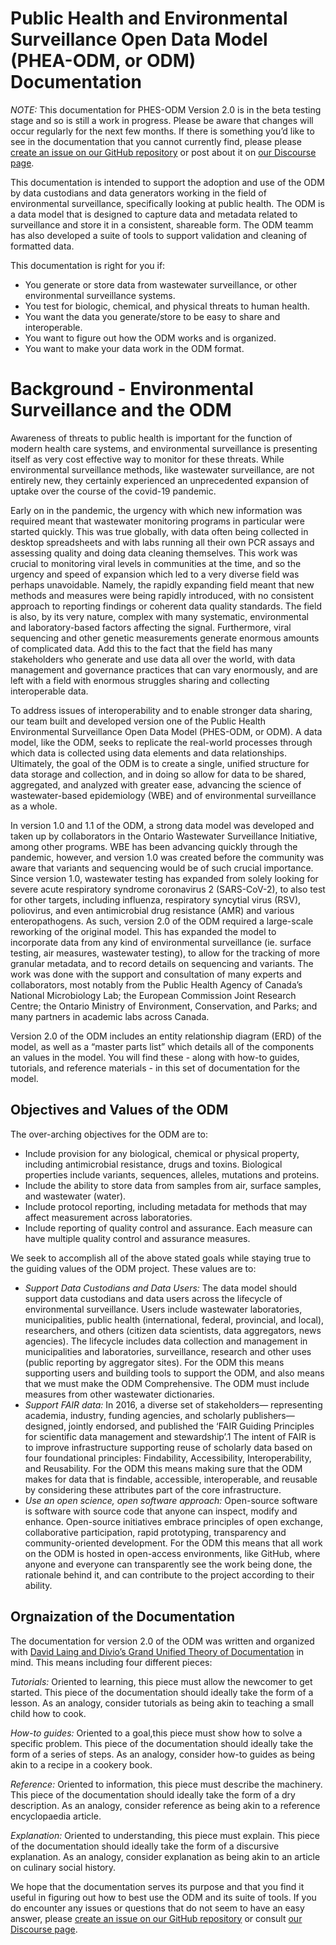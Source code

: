 # Public Health and Environmental Surveillance Open Data Model (PHEA-ODM, or ODM) Documentation

*NOTE:* This documentation for PHES-ODM Version 2.0 is in the beta testing stage and so is still a work in progress. Please be aware that changes will occur regularly for the next few months. If there is something you'd like to see in the documentation that you cannot currently find, please please [create an issue on our GitHub repository](https://github.com/Big-Life-Lab/PHES-ODM) or post about it on [our Discourse page](https://odm.discourse.group/).

This documentation is intended to support the adoption and use of the ODM by data custodians and data generators working in the field of environmental surveillance, specifically looking at public health. The ODM is a data model that is designed to capture data and metadata related to surveillance and store it in a consistent, shareable form. The ODM teamm has also developed a suite of tools to support validation and cleaning of formatted data. 

This documentation is right for you if: 

- You generate or store data from wastewater surveillance, or other environmental surveillance systems.
- You test for biologic, chemical, and physical threats to human health.
- You want the data you generate/store to be easy to share and interoperable.
- You want to figure out how the ODM works and is organized.
- You want to make your data work in the ODM format.

# Background - Environmental Surveillance and the ODM {.unnumbered}

Awareness of threats to public health is important for the function of modern health care systems, and environmental surveillance is presenting itself as very cost effective way to monitor for these threats. While environmental surveillance methods, like wastewater surveillance, are not entirely new, they certainly experienced an unprecedented expansion of uptake over the course of the covid-19 pandemic. 

Early on in the pandemic, the urgency with which new information was required meant that wastewater monitoring programs in particular were started quickly. This was true globally, with data often being collected in desktop spreadsheets and with labs running all their own PCR assays and assessing quality and doing data cleaning themselves. This work was crucial to monitoring viral levels in communities at the time, and so the urgency and speed of expansion which led to a very diverse field was perhaps unavoidable. Namely, the rapidly expanding field meant that new methods and measures were being rapidly introduced, with no consistent approach to reporting findings or coherent data quality standards. The field is also, by its very nature, complex with many systematic, environmental and laboratory-based factors affecting the signal. Furthermore, viral sequencing and other genetic measurements generate enormous amounts of complicated data. Add this to the fact that the field has many stakeholders who generate and use data all over the world, with data management and governance practices that can vary enormously, and are left with a field with enormous struggles sharing and collecting interoperable data.

To address issues of interoperability and to enable stronger data sharing, our team built and developed version one of the Public Health Environmental Surveillance Open Data Model (PHES-ODM, or ODM). A data model, like the ODM, seeks to replicate the real-world processes through which data is collected using data elements and data relationships. Ultimately, the goal of the ODM is to create a single, unified structure for data storage and collection, and in doing so allow for data to be shared, aggregated, and analyzed with greater ease, advancing the science of wastewater-based epidemiology (WBE) and of environmental surveillance as a whole. 

In version 1.0 and 1.1 of the ODM, a strong data model was developed and taken up by collaborators in the Ontario Wastewater Surveillance Initiative, among other programs. WBE has been advancing quickly through the pandemic, however, and version 1.0 was created before the community was aware that variants and sequencing would be of such crucial importance. Since version 1.0, wastewater testing has expanded from solely looking for severe acute respiratory syndrome coronavirus 2 (SARS-CoV-2), to also test for other targets, including influenza, respiratory syncytial virus (RSV), poliovirus, and even antimicrobial drug resistance (AMR) and various enteropathogens. As such, version 2.0 of the ODM required a large-scale reworking of the original model. This has expanded the model to incorporate data from any kind of environmental surveillance (ie. surface testing, air measures, wastewater testing), to allow for the tracking of more granular metadata, and to record details on sequencing and variants. The work was done with the support and consultation of many experts and collaborators, most notably from the Public Health Agency of Canada's National Microbiology Lab; the European Commission Joint Research Centre; the Ontario Ministry of Environment, Conservation, and Parks; and many partners in academic labs across Canada. 

Version 2.0 of the ODM includes an entity relationship diagram (ERD) of the model, as well as a "master parts list" which details all of the components an values in the model. You will find these - along with how-to guides, tutorials, and reference materials - in this set of documentation for the model. 

## Objectives and Values of the ODM

The over-arching objectives for the ODM are to:

- Include provision for any biological, chemical or physical property, including antimicrobial resistance, drugs and toxins. Biological properties include variants, sequences, alleles, mutations and proteins.
- Include the ability to store data from samples from air, surface samples, and wastewater (water).
- Include protocol reporting, including metadata for methods that may affect measurement across laboratories.
- Include reporting of quality control and assurance. Each measure can have multiple quality control and assurance measures.

We seek to accomplish all of the above stated goals while staying true to the guiding values of the ODM project. These values are to:

- *Support Data Custodians and Data Users:* The data model should support data custodians and data users across the lifecycle of environmental surveillance. Users include wastewater laboratories, municipalities, public health (international, federal, provincial, and local), researchers, and others (citizen data scientists, data aggregators, news agencies). The lifecycle includes data collection and management in municipalities and laboratories, surveillance, research and other uses (public reporting by aggregator sites). For the ODM this means supporting users and building tools to support the ODM, and also means that we must make the ODM Comprehensive. The ODM must include measures from other wastewater dictionaries.
- *Support FAIR data:* In 2016, a diverse set of stakeholders— representing academia, industry, funding agencies, and scholarly publishers—designed, jointly endorsed, and published the ‘FAIR Guiding Principles for scientific data management and stewardship’.1 The intent of FAIR is to improve infrastructure supporting reuse of scholarly data based on four foundational principles: Findability, Accessibility, Interoperability, and Reusability. For the ODM this means making sure that the ODM makes for data that is findable, accessible, interoperable, and reusable by considering these attributes part of the core infrastructure.
- *Use an open science, open software approach:* Open-source software is software with source code that anyone can inspect, modify and enhance. Open-source initiatives embrace principles of open exchange, collaborative participation, rapid prototyping, transparency and community-oriented development. For the ODM this means that all work on the ODM is hosted in open-access environments, like GitHub, where anyone and everyone can transparently see the work being done, the rationale behind it, and can contribute to the project according to their ability.

## Orgnaization of the Documentation

The documentation for version 2.0 of the ODM was written and organized with [David Laing and Divio's Grand Unified Theory of Documentation](https://documentation.divio.com/#:~:text=The%20Grand%20Unified%20Theory%20of,guides%2C%20technical%20reference%20and%20explanation.) in mind. This means including four different pieces:

*Tutorials:* Oriented to learning, this piece must allow the newcomer to get started. This piece of the documentation should ideally take the form of a lesson. As an analogy, consider tutorials as being akin to teaching a small child how to cook.

*How-to guides:* Oriented to a goal,this piece must show how to solve a specific problem. This piece of the documentation should ideally take the form of a series of steps. As an analogy, consider how-to guides as being akin to a recipe in a cookery book.

*Reference:* Oriented to information, this piece must describe the machinery. This piece of the documentation should ideally take the form of a dry description. As an analogy, consider reference as being akin to a reference encyclopaedia article.

*Explanation:* Oriented to understanding, this piece must explain. This piece of the documentation should ideally take the form of a discursive explanation. As an analogy, consider explanation as being akin to an article on culinary social history.

We hope that the documentation serves its purpose and that you find it useful in figuring out how to best use the ODM and its suite of tools. If you do encounter any issues or questions that do not seem to have an easy answer, please [create an issue on our GitHub repository](https://github.com/Big-Life-Lab/PHES-ODM) or consult [our Discourse page](https://odm.discourse.group/).






